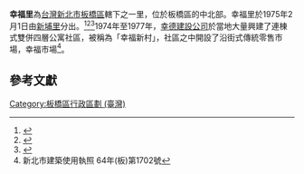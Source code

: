 {{ROC Village or Li Info|
City/CountyName=新北市|
DivName=板橋區|
Village/LiName=幸福|
Village/Li=里|
OldName =|
Longitude =|
Latitude =|
AreaTotal =0.1078|
HouseholdTotal=1,521|
PopTotal =4,374|
YearMonth=2012年11月|
Head =蔡政龍|
Male =|
Female =|
Sub =19|
Website =|
Neighbors =|
MapLocation =|
Address =幸福路52號|
DataSource =
}}
'''幸福里'''為[[台灣|台灣]][[新北市|新北市]][[板橋區_(台灣)|板橋區]]轄下之一里，位於板橋區的中北部。幸福里於1975年2月1日由[[新埔里_(新北市)|新埔里]]分出。<ref>{{cite book|title= 臺灣鄉土全誌|year=1996|publisher=中一出版社}}</ref><ref>{{cite book|title=臺灣全志: 政治志·建置沿革篇|year=2007|publisher=國史館臺灣文獻館}}</ref><ref>{{cite web|title=板橋區公所網站|work=各里介紹|accessdate=2015-03-11}}</ref>1974年至1977年，[[幸福集團_(台灣)|幸德建設公司]]於當地大量興建了連棟式雙併四層公寓社區，被稱為「幸福新村」，社區之中開設了沿街式傳統零售市場，幸福市場<ref>新北市建築使用執照 64年(板)第1702號</ref>。

==參考文獻==
{{reflist}}

{{新北市板橋區}}

[[Category:板橋區行政區劃_(臺灣)|Category:板橋區行政區劃 (臺灣)]]